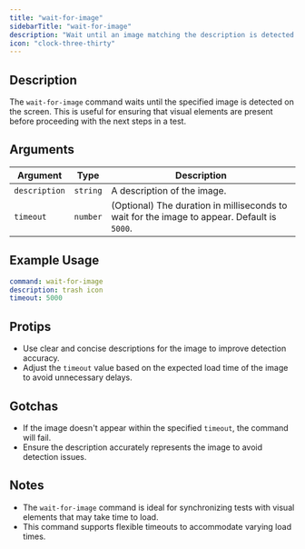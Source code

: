 ```yaml
---
title: "wait-for-image"
sidebarTitle: "wait-for-image"
description: "Wait until an image matching the description is detected on the screen."
icon: "clock-three-thirty"
---
```


## Description
The `wait-for-image` command waits until the specified image is detected on the screen. This is useful for ensuring that visual elements are present before proceeding with the next steps in a test.

## Arguments
| Argument      | Type     | Description                                                                 |
|---------------|----------|-----------------------------------------------------------------------------|
| `description` | `string` | A description of the image.                                                |
| `timeout`     | `number` | (Optional) The duration in milliseconds to wait for the image to appear. Default is `5000`. |

## Example Usage
```yaml
command: wait-for-image
description: trash icon
timeout: 5000
```

## Protips
- Use clear and concise descriptions for the image to improve detection accuracy.
- Adjust the `timeout` value based on the expected load time of the image to avoid unnecessary delays.

## Gotchas
- If the image doesn't appear within the specified `timeout`, the command will fail.
- Ensure the description accurately represents the image to avoid detection issues.

## Notes
- The `wait-for-image` command is ideal for synchronizing tests with visual elements that may take time to load.
- This command supports flexible timeouts to accommodate varying load times.
